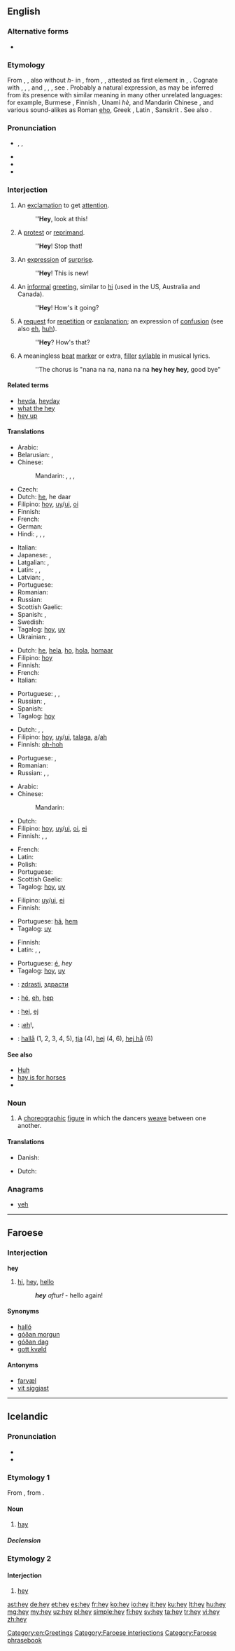 ==English==

===Alternative forms===
* {{l|en|hay}}

===Etymology===
From {{etyl|enm}} {{term|hey|lang=enm}}, {{term|hei|lang=enm}}, also without ''h-'' in {{term|ey|lang=enm}}, from {{etyl|ang}} {{recons|he|hē|lang=ang}}, {{term|ea|ēa|pos=interjection|lang=ang}}, attested as first element in {{etyl|ang}} {{term|hela|hēlā|lang=ang}}, {{term|eala|ēalā|O!, alas!, oh!, lo!|lang=ang}}. Cognate with {{etyl|nl|-}} {{term|he|lang=nl}}, {{term|hei||hi, hey|lang=nl}}, {{etyl|de|-}} {{term|hei||hey, wow|lang=de}}, {{etyl|da|-}} and {{etyl|sv|-}} {{term|hej||hello, hey|lang=da|lang=sv}}, {{etyl|fo|-}} {{term|hey||hey, hello|lang=fo}}, {{etyl|is|-}} {{term|hei||hey|lang=is}}, see {{l|en|heigh}}. Probably a natural expression, as may be inferred from its presence with similar meaning in many other unrelated languages: for example, Burmese {{term|ဟေး|lang=my|sc=Mymr|tr=hei}}, Finnish {{term|hei|lang=fi}}, Unami ''hè'', and Mandarin Chinese {{term|哎|lang=cmn|sc=Hani|tr=āi}}, and various sound-alikes as Roman [[eho]], Greek {{term|εἴα|tr=eia|lang=grc}}, Latin {{term|eia|lang=la}}, Sanskrit {{term|sc=Deva|हे|tr=he|lang=sa}}. See also {{l|en|hello}}.

===Pronunciation===
* {{enPR|hā}}, {{IPA|/heɪ/}}, {{X-SAMPA|/heI/}}
* {{audio|en-us-hey.ogg|Audio (US)}}
* {{homophones|hay}}
* {{rhymes|eɪ}}

===Interjection===
{{en-interj}}

# An [[exclamation]] to get [[attention]].
#: '''''Hey''', look at this!
# A [[protest]] or [[reprimand]].
#: '''''Hey'''! Stop that!
# An [[expression]] of [[surprise]].
#: '''''Hey'''! This is new!
# An [[informal]] [[greeting]], similar to [[hi]] (used in the US, Australia and Canada).
#: '''''Hey'''! How's it going?
# A [[request]] for [[repetition]] or [[explanation]]; an expression of [[confusion]] (see also [[eh]], [[huh]]).
#: '''''Hey'''? How's that?
# A meaningless [[beat]] [[marker]] or extra, [[filler]] [[syllable]] in musical lyrics.
#: ''The chorus is "nana na na, nana na na '''hey hey hey,''' good bye"

====Related terms====
* [[heyda]], [[heyday]]
* [[what the hey]]
* [[hey up]]

====Translations====
{{trans-top|exclamation to get attention}}
* Arabic: {{t-|ar|ياه|tr=yaah}}
* Belarusian: {{t-|be|гэй|tr=hej|sc=Cyrl}}, {{t-|be|эй|tr=ej|sc=Cyrl}}
* Chinese:
*: Mandarin: {{t-|cmn|喂|tr=wèi|sc=Hani}}, {{t-|cmn|哎|tr=āi|sc=Hani}}, {{t-|cmn|嗨|tr=hāi|sc=Hani}}, {{t-|cmn|嘿|tr=hēi|sc=Hani}}
* Czech: {{t-|cs|hele}}
* Dutch: [[he]], he daar
* Filipino: [[hoy]], [[uy]]/[[ui]], [[oi]]
* Finnish: {{t+|fi|hei}}
* French: {{t+|fr|hé}}
* German: {{t+|de|Hallo}}
* Hindi: {{t-|hi|अरे|tr=arē|sc=Deva}}, {{t-|hi|अजी|tr=ajī|sc=Deva}}, {{t-|hi|हे|tr=hē|sc=Deva}}, {{t-|hi|रे|tr=rē|sc=Deva}}
{{trans-mid}}
* Italian: {{t-|it|ehi}}
* Japanese: {{t+|ja|おい|tr=oi}}, {{t-|ja|ねえ|tr=nē}}
* Latgalian: {{tø|ltg|dzie}}, {{tø|ltg|klaus}}
* Latin: {{t-|la|salve}}, {{t-|la|salvete|p}}, {{t-|la|eho}}
* Latvian: {{t-|lv|klau}}, {{t-|lv|eu}}
* Portuguese: {{t+|pt|ei}}
* Romanian: {{t-|ro|hei}}
* Russian: {{t+|ru|эй|tr=ej}}
* Scottish Gaelic: {{t-|gd|hòigh}}
* Spanish: {{t-|es|oye}}, {{t+|es|hey}}
* Swedish: {{t+|sv|hallå}}
* Tagalog: [[hoy]], [[uy]]
* Ukrainian: {{t-|uk|гей|tr=hej|sc=Cyrl}}, {{t-|uk|ей|tr=ej|sc=Cyrl}}
{{trans-bottom}}

{{trans-top|protest or reprimand}}
* Dutch: [[he]], [[hela]], [[ho]], [[hola]], [[homaar]]
* Filipino: [[hoy]]
* Finnish: {{t+|fi|hei}}
* French: {{t+|fr|hé}}
* Italian: {{t-|it|ehi}}
{{trans-mid}}
* Portuguese: {{t+|pt|ei}}, {{t-|pt|epa}}, {{t+|pt|opa}}
* Russian: {{t+|ru|эй|tr=ej}}, {{t+|ru|э|tr=e}}
* Spanish: {{t-|es|oye}}
* Tagalog: [[hoy]]
{{trans-bottom}}

{{trans-top|expression of surprise}}
* Dutch: {{t+|nl|he}}, {{t-|nl|heh}}, {{t+|nl|huh}}
* Filipino: [[hoy]], [[uy]]/[[ui]], [[talaga]], [[a]]/[[ah]]
* Finnish: [[oh-hoh]]
{{trans-mid}}
* Portuguese: {{t-|pt|epa}}, {{t+|pt|opa}}
* Romanian: {{t+|ro|hop}}
* Russian: {{t+|ru|ой|tr=oj}}, {{t-|ru|ух ты|tr=ux ty}}, {{t+|ru|ого|tr=ogó, ohó}}
{{trans-bottom}}

{{trans-top|informal greeting}}
* Arabic: {{t-|ar|هلا|tr=halā|sc=Arab}}
* Chinese:
*: Mandarin: {{t|cmn|嗨|sc=Hani}}
* Dutch: {{t+|nl|hoi}}
* Filipino: [[hoy]], [[uy]]/[[ui]], [[oi]], [[ei]]
* Finnish: {{t+|fi|hei}}, {{t+|fi|terve}}, {{t+|fi|moro}}
{{trans-mid}}
* French: {{t+|fr|coucou}}
* Latin: {{t-|la|eho}}
* Polish: {{t+|pl|hej}}
* Portuguese: {{t+|pt|oi}}
* Scottish Gaelic: {{t-|gd|hòigh}}
* Tagalog: [[hoy]], [[uy]]
{{trans-bottom}}

{{trans-top|request for repetition or explanation}}
* Filipino: [[uy]]/[[ui]], [[ei]]
* Finnish: {{t+|fi|hei}}
{{trans-mid}}
* Portuguese: [[hã]], [[hem]]
* Tagalog: [[uy]]
{{trans-bottom}}

{{trans-top|meaningless beat marker, filler syllable}}
* Finnish: {{t+|fi|hei}}
* Latin: {{t+|la|o}}, {{t+|la|o|alt=ō}}, {{t-|la|jo}}
{{trans-mid}}
* Portuguese: [[é]], ''hey''
* Tagalog: [[hoy]], [[uy]]
{{trans-bottom}}

{{checktrans-top}}
* {{ttbc|bg}}: [[zdrasti]], [[здрасти]]
* {{ttbc|fr}}: [[hé]], [[eh]], [[hep]]
{{trans-mid}}
* {{ttbc|sl}}: [[hej]], [[ej]]
* {{ttbc|es}}: ¡[[eh]]!,
* {{ttbc|sv}}: [[hallå]] (1, 2, 3, 4, 5), [[tja]] (4), [[hej]] (4, 6), [[hej hå]] (6)
{{trans-bottom}}

====See also====
* [[huh|Huh]]
* [[hay is for horses]]
* {{pedialite}}

===Noun===
{{en-noun}}

# {{context|country dancing}} A [[choreographic]] [[figure]] in which the dancers [[weave]] between one another.

====Translations====
{{trans-top|country dancing figure}}
* Danish: {{t+|da|hej}}
{{trans-mid}}
* Dutch: {{t-|nl|hey}}
{{trans-bottom}}

===Anagrams===
* [[yeh#English|yeh]]

[[Category:en:Greetings]]

----

==Faroese==

===Interjection===
'''hey'''

# [[hi]], [[#English|hey]], [[hello]]
#: '''''hey''' aftur!'' - hello again!

====Synonyms====
* [[halló]]
* [[góðan morgun]]
* [[góðan dag]]
* [[gott kvøld]]

====Antonyms====
* [[farvæl]]
* [[vit síggjast]]

[[Category:Faroese interjections]]
[[Category:Faroese phrasebook]]

----

==Icelandic==

===Pronunciation===
* {{IPA|/heiː/|lang=is}}
* {{rhymes|eiː|lang=is}}

===Etymology 1===
From {{etyl|non|is}} {{term|hey|lang=non}}, from {{etyl|gem-pro|is}} {{recons|hawjan|lang=gem-pro}}.

====Noun====
{{is-noun|n|heys|hey}}

# {{usually|uncountable|lang=is}} [[hay]]

=====Declension=====
{{is-decl-noun-n-s|h|ey|j=j}}

===Etymology 2===

====Interjection====
{{head|is|interjection}}

# [[#English|hey]]

[[ast:hey]]
[[de:hey]]
[[et:hey]]
[[es:hey]]
[[fr:hey]]
[[ko:hey]]
[[io:hey]]
[[it:hey]]
[[ku:hey]]
[[lt:hey]]
[[hu:hey]]
[[mg:hey]]
[[my:hey]]
[[uz:hey]]
[[pl:hey]]
[[simple:hey]]
[[fi:hey]]
[[sv:hey]]
[[ta:hey]]
[[tr:hey]]
[[vi:hey]]
[[zh:hey]]